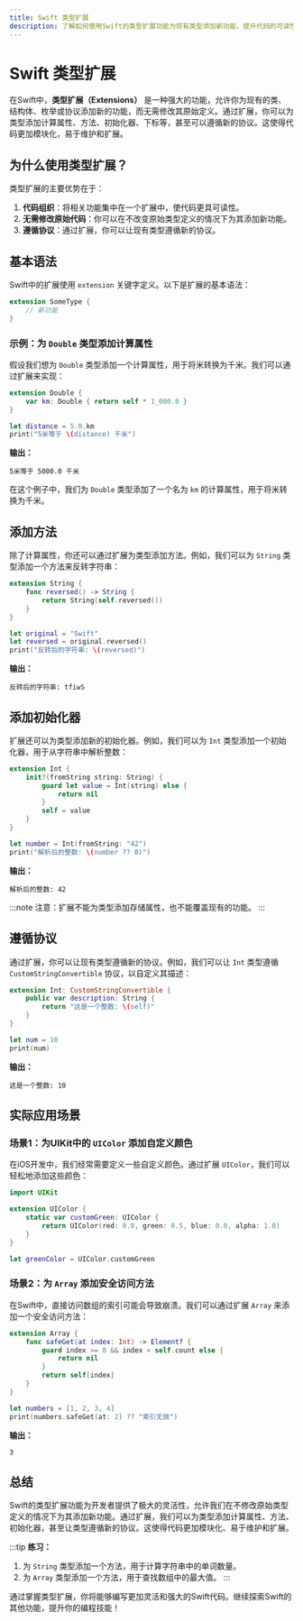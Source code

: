 ```yaml
---
title: Swift 类型扩展
description: 了解如何使用Swift的类型扩展功能为现有类型添加新功能，提升代码的可读性和可维护性。
---
```


# Swift 类型扩展

在Swift中，**类型扩展（Extensions）** 是一种强大的功能，允许你为现有的类、结构体、枚举或协议添加新的功能，而无需修改其原始定义。通过扩展，你可以为类型添加计算属性、方法、初始化器、下标等，甚至可以遵循新的协议。这使得代码更加模块化，易于维护和扩展。

## 为什么使用类型扩展？

类型扩展的主要优势在于：
1. **代码组织**：将相关功能集中在一个扩展中，使代码更具可读性。
2. **无需修改原始代码**：你可以在不改变原始类型定义的情况下为其添加新功能。
3. **遵循协议**：通过扩展，你可以让现有类型遵循新的协议。

## 基本语法

Swift中的扩展使用 `extension` 关键字定义。以下是扩展的基本语法：

```swift
extension SomeType {
    // 新功能
}
```

### 示例：为 `Double` 类型添加计算属性

假设我们想为 `Double` 类型添加一个计算属性，用于将米转换为千米。我们可以通过扩展来实现：

```swift
extension Double {
    var km: Double { return self * 1_000.0 }
}

let distance = 5.0.km
print("5米等于 \(distance) 千米")
```

**输出：**
```
5米等于 5000.0 千米
```

在这个例子中，我们为 `Double` 类型添加了一个名为 `km` 的计算属性，用于将米转换为千米。

## 添加方法

除了计算属性，你还可以通过扩展为类型添加方法。例如，我们可以为 `String` 类型添加一个方法来反转字符串：

```swift
extension String {
    func reversed() -> String {
        return String(self.reversed())
    }
}

let original = "Swift"
let reversed = original.reversed()
print("反转后的字符串: \(reversed)")
```

**输出：**
```
反转后的字符串: tfiwS
```

## 添加初始化器

扩展还可以为类型添加新的初始化器。例如，我们可以为 `Int` 类型添加一个初始化器，用于从字符串中解析整数：

```swift
extension Int {
    init?(fromString string: String) {
        guard let value = Int(string) else {
            return nil
        }
        self = value
    }
}

let number = Int(fromString: "42")
print("解析后的整数: \(number ?? 0)")
```

**输出：**
```
解析后的整数: 42
```

:::note
注意：扩展不能为类型添加存储属性，也不能覆盖现有的功能。
:::

## 遵循协议

通过扩展，你可以让现有类型遵循新的协议。例如，我们可以让 `Int` 类型遵循 `CustomStringConvertible` 协议，以自定义其描述：

```swift
extension Int: CustomStringConvertible {
    public var description: String {
        return "这是一个整数: \(self)"
    }
}

let num = 10
print(num)
```

**输出：**
```
这是一个整数: 10
```

## 实际应用场景

### 场景1：为UIKit中的 `UIColor` 添加自定义颜色

在iOS开发中，我们经常需要定义一些自定义颜色。通过扩展 `UIColor`，我们可以轻松地添加这些颜色：

```swift
import UIKit

extension UIColor {
    static var customGreen: UIColor {
        return UIColor(red: 0.0, green: 0.5, blue: 0.0, alpha: 1.0)
    }
}

let greenColor = UIColor.customGreen
```

### 场景2：为 `Array` 添加安全访问方法

在Swift中，直接访问数组的索引可能会导致崩溃。我们可以通过扩展 `Array` 来添加一个安全访问方法：

```swift
extension Array {
    func safeGet(at index: Int) -> Element? {
        guard index >= 0 && index < self.count else {
            return nil
        }
        return self[index]
    }
}

let numbers = [1, 2, 3, 4]
print(numbers.safeGet(at: 2) ?? "索引无效")
```

**输出：**
```
3
```

## 总结

Swift的类型扩展功能为开发者提供了极大的灵活性，允许我们在不修改原始类型定义的情况下为其添加新功能。通过扩展，我们可以为类型添加计算属性、方法、初始化器，甚至让类型遵循新的协议。这使得代码更加模块化、易于维护和扩展。

:::tip
**练习：**
1. 为 `String` 类型添加一个方法，用于计算字符串中的单词数量。
2. 为 `Array` 类型添加一个方法，用于查找数组中的最大值。
:::

通过掌握类型扩展，你将能够编写更加灵活和强大的Swift代码。继续探索Swift的其他功能，提升你的编程技能！